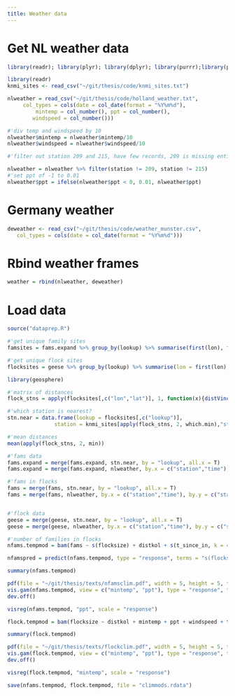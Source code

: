 ```yaml
---
title: Weather data
---
```


# Get NL weather data

```r
library(readr); library(plyr); library(dplyr); library(purrr);library(purrrlyr);library(data.table);library(lubridate)
```

```r
library(readr)
knmi_sites <- read_csv("~/git/thesis/code/knmi_sites.txt")
```


```r
nlweather = read_csv("~/git/thesis/code/holland_weather.txt", 
     col_types = cols(date = col_date(format = "%Y%m%d"), 
         mintemp = col_number(), ppt = col_number(), 
        windspeed = col_number()))

#'div temp and windspeed by 10
nlweather$mintemp = nlweather$mintemp/10
nlweather$windspeed = nlweather$windspeed/10

#'filter out station 209 and 215, have few records, 209 is missing entirely

nlweather = nlweather %>% filter(station != 209, station != 215)
#'set ppt of -1 to 0.01
nlweather$ppt = ifelse(nlweather$ppt < 0, 0.01, nlweather$ppt)
```

# Germany weather

```r
deweather <- read_csv("~/git/thesis/code/weather_munster.csv", 
   col_types = cols(date = col_date(format = "%Y%m%d")))
```

# Rbind weather frames

```r
weather = rbind(nlweather, deweather)
```


# Load data

```r
source("dataprep.R")
```

```r
#'get unique family sites
famsites = fams.expand %>% group_by(lookup) %>% summarise(first(lon), first(lat))

#'get unique flock sites
flocksites = geese %>% group_by(lookup) %>% summarise(lon = first(lon), lat = first(lat))
```

```r
library(geosphere)

#'matrix of distances
flock_stns = apply(flocksites[,c("lon","lat")], 1, function(x){distVincentyEllipsoid(p1 = x, p2 = knmi_sites[,c("lon","lat")])})/1000

#'which station is nearest?
stn.near = data.frame(lookup = flocksites[,c("lookup")], 
               station = knmi_sites[apply(flock_stns, 2, which.min),"station"])

#'mean distances
mean(apply(flock_stns, 2, min))
```

```r
#'fams data
fams.expand = merge(fams.expand, stn.near, by = "lookup", all.x = T)
fams.expand = merge(fams.expand, nlweather, by.x = c("station","time"), by.y = c("station","date"), all.x = T)

#'fams in flocks
fams = merge(fams, stn.near, by = "lookup", all.x = T)
fams = merge(fams, nlweather, by.x = c("station","time"), by.y = c("station","date"), all.x = T)


#'flock data
geese = merge(geese, stn.near, by = "lookup", all.x = T)
geese = merge(geese, nlweather, by.x = c("station","time"), by.y = c("station","date"), all.x = T)

```

```r
#'number of families in flocks 
nfams.tempmod = bam(fams ~ s(flocksize) + distkol + s(t_since_in, k = 4) + mintemp + ppt + windspeed + s(Breeding_year, bs = "re") + s(Observer, bs = "re") + s(Food_type, bs = "re"), data = fams2, family = "poisson")

nfamspred = predict(nfams.tempmod, type = "response", terms = "s(flocksize)", newdata = fams2, se.fit = T)

summary(nfams.tempmod)

pdf(file = "~/git/thesis/texts/nfamsclim.pdf", width = 5, height = 5, title = "nfamsclim")
vis.gam(nfams.tempmod, view = c("mintemp", "ppt"), type = "response", theta = 30, color = "cm", zlab = "N families", xlab = "Min. temp", ylab = "Precipitation")
dev.off()

visreg(nfams.tempmod, "ppt", scale = "response")
```

```r
flock.tempmod = bam(flocksize ~ distkol + mintemp + ppt + windspeed + t_since_in + s(Observer, bs = "fs") + s(Food_type, bs = "fs"), data = geese, family = "poisson")

summary(flock.tempmod)

pdf(file = "~/git/thesis/texts/flockclim.pdf", width = 5, height = 5, title = "flockclim")
vis.gam(flock.tempmod, view = c("mintemp", "ppt"), type = "response", theta = 45, color = "cm", zlab = "Flocksize", xlab = "Min. temp", ylab = "Precipitation")
dev.off()

visreg(flock.tempmod, "mintemp", scale = "response")
```

```r
save(nfams.tempmod, flock.tempmod, file = "climmods.rdata")
```

